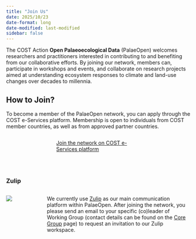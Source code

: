 ```yaml
---
title: "Join Us"
date: 2025/10/23
date-format: long
date-modified: last-modified
sidebar: false
---
```


The COST Action **Open Palaeoecological Data** (PalaeOpen) welcomes researchers and practitioners interested in contributing to and benefiting from our collaborative efforts. By joining our network, members can, participate in workshops and events, and collaborate on research projects aimed at understanding ecosystem responses to climate and land-use changes over decades to millennia.

## How to Join?

To become a member of the PalaeOpen network, you can apply through the COST e-Services platform. Membership is open to individuals from COST member countries, as well as from approved partner countries.

:::: {.columns}

::: {.column width=25%}
:::

::: {.column width=50%}

[Join the network on COST e-Services platform](https://e-services.cost.eu/action/CA23116/working-groups/applications){.btn}

:::

::: {.column width=25%}
:::

::::

<br>

### Zulip 

:::: {.columns}

::: {.column width=10%}
![](/Materials/Logos/Zulip/zulip-icon-circle.svg)
:::

::: {.column width=5%}
:::

::: {.column width=85%}

We currently use [Zulip](https://zulip.com/) as our main communication platform within PalaeOpen. After joining the network, you please send an email to your specific (co)leader of Working Group (contact details can be found on the [Core Group](coregroup.qmd) page) to request an invitation to our Zulip workspace.

:::



::::